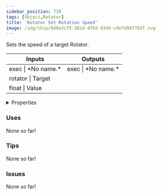 ```yaml
---
sidebar_position: 730
tags: [Object,Rotator]
title: 'Rotator Set Rotation Speed'
image: /img/chip/9d0e3cf5-581d-4fb5-8346-c9e7d9877b3f.svg
---
```


Sets the speed of a target Rotator.



<IChip uuid="9d0e3cf5-581d-4fb5-8346-c9e7d9877b3f"/>

<table><thead><tr><th>Inputs</th><th>Outputs</th></tr></thead><tbody><tr><td>exec | *No name.*</td><td>exec | *No name.*</td></tr><tr><td>rotator | Target</td><td /></tr><tr><td>float | Value</td><td /></tr></tbody></table>

<details>
  <summary>Properties</summary>
  <div>
    <div>
    <table>
      <tbody>
        <tr>
          <td>Is beta required?</td>
          <td>No</td>
        </tr>
        <tr>
          <td>Is chip a trolling risk?</td>
          <td>No</td>
        </tr>
        <tr>
          <td>Is chip a role assignment risk?</td>
          <td>No</td>
        </tr>
        <tr>
          <td>Chip UUID</td>
          <td>9d0e3cf5-581d-4fb5-8346-c9e7d9877b3f</td>
        </tr>
        <tr>
          <td>Room availability</td>
          <td>Available everywhere</td>
        </tr>
      </tbody>
    </table>
    </div>
  </div>
</details>

### Uses

None so far!

### Tips

None so far!

### Issues

None so far!